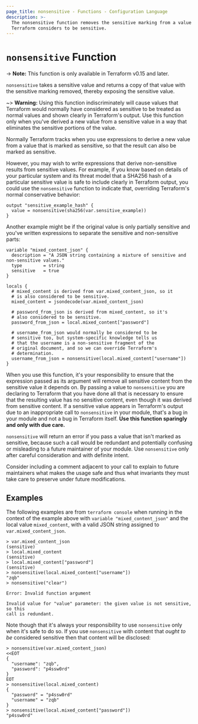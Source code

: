```yaml
---
page_title: nonsensitive - Functions - Configuration Language
description: >-
  The nonsensitive function removes the sensitive marking from a value that
  Terraform considers to be sensitive.
---
```


# `nonsensitive` Function

-> **Note:** This function is only available in Terraform v0.15 and later.

`nonsensitive` takes a sensitive value and returns a copy of that value with
the sensitive marking removed, thereby exposing the sensitive value.

~> **Warning:** Using this function indiscriminately will cause values that
Terraform would normally have considered as sensitive to be treated as normal
values and shown clearly in Terraform's output. Use this function only when
you've derived a new value from a sensitive value in a way that eliminates the
sensitive portions of the value.

Normally Terraform tracks when you use expressions to derive a new value from
a value that is marked as sensitive, so that the result can also be marked
as sensitive.

However, you may wish to write expressions that derive non-sensitive results
from sensitive values. For example, if you know based on details of your
particular system and its threat model that a SHA256 hash of a particular
sensitive value is safe to include clearly in Terraform output, you could use
the `nonsensitive` function to indicate that, overriding Terraform's normal
conservative behavior:

```hcl
output "sensitive_example_hash" {
  value = nonsensitive(sha256(var.sensitive_example))
}
```

Another example might be if the original value is only partially sensitive and
you've written expressions to separate the sensitive and non-sensitive parts:

```hcl
variable "mixed_content_json" {
  description = "A JSON string containing a mixture of sensitive and non-sensitive values."
  type        = string
  sensitive   = true
}

locals {
  # mixed_content is derived from var.mixed_content_json, so it
  # is also considered to be sensitive.
  mixed_content = jsondecode(var.mixed_content_json)

  # password_from_json is derived from mixed_content, so it's
  # also considered to be sensitive.
  password_from_json = local.mixed_content["password"]

  # username_from_json would normally be considered to be
  # sensitive too, but system-specific knowledge tells us
  # that the username is a non-sensitive fragment of the
  # original document, and so we can override Terraform's
  # determination.
  username_from_json = nonsensitive(local.mixed_content["username"])
}
```

When you use this function, it's your responsibility to ensure that the
expression passed as its argument will remove all sensitive content from
the sensitive value it depends on. By passing a value to `nonsensitive` you are
declaring to Terraform that you have done all that is necessary to ensure that
the resulting value has no sensitive content, even though it was derived
from sensitive content. If a sensitive value appears in Terraform's output
due to an inappropriate call to `nonsensitive` in your module, that's a bug in
your module and not a bug in Terraform itself.
**Use this function sparingly and only with due care.**

`nonsensitive` will return an error if you pass a value that isn't marked
as sensitive, because such a call would be redundant and potentially confusing
or misleading to a future maintainer of your module. Use `nonsensitive` only
after careful consideration and with definite intent.

Consider including a comment adjacent to your call to explain to future
maintainers what makes the usage safe and thus what invariants they must take
care to preserve under future modifications.

## Examples

The following examples are from `terraform console` when running in the
context of the example above with `variable "mixed_content_json"` and
the local value `mixed_content`, with a valid JSON string assigned to
`var.mixed_content_json`.

```
> var.mixed_content_json
(sensitive)
> local.mixed_content
(sensitive)
> local.mixed_content["password"]
(sensitive)
> nonsensitive(local.mixed_content["username"])
"zqb"
> nonsensitive("clear")

Error: Invalid function argument

Invalid value for "value" parameter: the given value is not sensitive, so this
call is redundant.
```

Note though that it's always your responsibility to use `nonsensitive` only
when it's safe to do so. If you use `nonsensitive` with content that
_ought to be_ considered sensitive then that content will be disclosed:

```
> nonsensitive(var.mixed_content_json)
<<EOT
{
  "username": "zqb",
  "password": "p4ssw0rd"
}
EOT
> nonsensitive(local.mixed_content)
{
  "password" = "p4ssw0rd"
  "username" = "zqb"
}
> nonsensitive(local.mixed_content["password"])
"p4ssw0rd"
```
